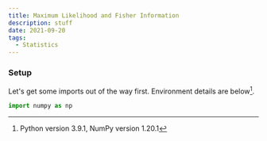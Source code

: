 ```yaml
---
title: Maximum Likelihood and Fisher Information
description: stuff
date: 2021-09-20
tags:
  - Statistics
---
```


### Setup

Let's get some imports out of the way first. Environment details are below[^1].

```python
import numpy as np
```


[^1]: Python version 3.9.1, NumPy version 1.20.1
